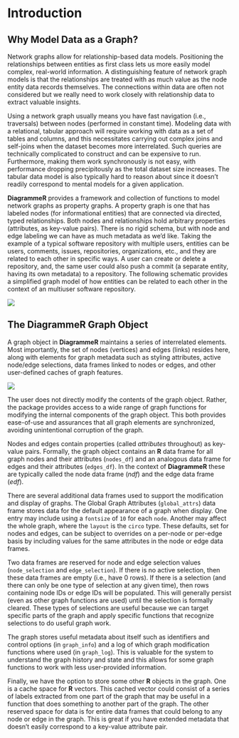 # Introduction {#intro}

## Why Model Data as a Graph?

Network graphs allow for relationship-based data models. Positioning the relationships between entities as first class lets us more easily model complex, real-world information. A distinguishing feature of network graph models is that the relationships are treated with as much value as the node entity data records themselves. The connections within data are often not considered but we really need to work closely with relationship data to extract valuable insights.

Using a network graph usually means you have fast navigation (i.e., traversals) between nodes (performed in constant time). Modeling data with a relational, tabular approach will require working with data as a set of tables and columns, and this necessitates carrying out complex joins and self-joins when the dataset becomes more interrelated. Such queries are technically complicated to construct and can be expensive to run. Furthermore, making them work synchronously is not easy, with performance dropping precipitously as the total dataset size increases. The tabular data model is also typically hard to reason about since it doesn't readily correspond to mental models for a given application.

**DiagrammeR** provides a framework and collection of functions to model network graphs as property graphs. A property graph is one that has labeled nodes (for informational entities) that are connected via directed, typed relationships. Both nodes and relationships hold arbitrary properties (attributes, as key-value pairs). There is no rigid schema, but with node and edge labeling we can have as much metadata as we’d like. Taking the example of a typical software repository with multiple users, entities can be users, comments, issues, repositories, organizations, etc., and they are related to each other in specific ways. A user can create or delete a repository, and, the same user could also push a commit (a separate entity, having its own metadata) to a repository. The following schematic provides a simplified graph model of how entities can be related to each other in the context of an multiuser software repository.

<img src="diagrams/property_graph_chp_01.png">

## The DiagrammeR Graph Object

A graph object in **DiagrammeR** maintains a series of interrelated elements. Most importantly, the set of nodes (vertices) and edges (links) resides here, along with elements for graph metadata such as styling attributes, active node/edge selections, data frames linked to nodes or edges, and other user-defined caches of graph features.

<img src="diagrams/diagrammer_graph_chp_01.png">

The user does not directly modify the contents of the graph object. Rather, the package provides access to a wide range of graph functions for modifying the internal components of the graph object. This both provides ease-of-use and assurances that all graph elements are synchronized, avoiding unintentional corruption of the graph.

Nodes and edges contain properties (called *attributes* throughout) as key-value pairs. Formally, the graph object contains an **R** data frame for all graph nodes and their attributes (`nodes_df`) and an analogous data frame for edges and their attributes (`edges_df`). In the context of **DiagrammeR** these are typically called the node data frame (*ndf*) and the edge data frame (*edf*).

There are several additional data frames used to support the modification and display of graphs. The Global Graph Attributes (`global_attrs`) data frame stores data for the default appearance of a graph when display. One entry may include using a `fontsize` of `10` for each `node`. Another may affect the whole graph, where the `layout` is the `circo` type. These defaults, set for nodes and edges, can be subject to overrides on a per-node or per-edge basis by including values for the same attributes in the node or edge data frames.

Two data frames are reserved for node and edge selection values (`node_selection` and `edge_selection`). If there is no active selection, then these data frames are empty (i.e., have 0 rows). If there is a selection (and there can only be one type of selection at any given time), then rows containing node IDs or edge IDs will be populated. This will generally persist (even as other graph functions are used) until the selection is formally cleared. These types of selections are useful because we can target specific parts of the graph and apply specific functions that recognize selections to do useful graph work.

The graph stores useful metadata about itself such as identifiers and control options (in `graph_info`) and a log of which graph modification functions where used (in `graph_log`). This is valuable for the system to understand the graph history and state and this allows for some graph functions to work with less user-provided information.

Finally, we have the option to store some other **R** objects in the graph. One is a cache space for **R** vectors. This cached vector could consist of a series of labels extracted from one part of the graph that may be useful in a function that does something to another part of the graph. The other reserved space for data is for entire data frames that could belong to any node or edge in the graph. This is great if you have extended metadata that doesn't easily correspond to a key-value attribute pair.

